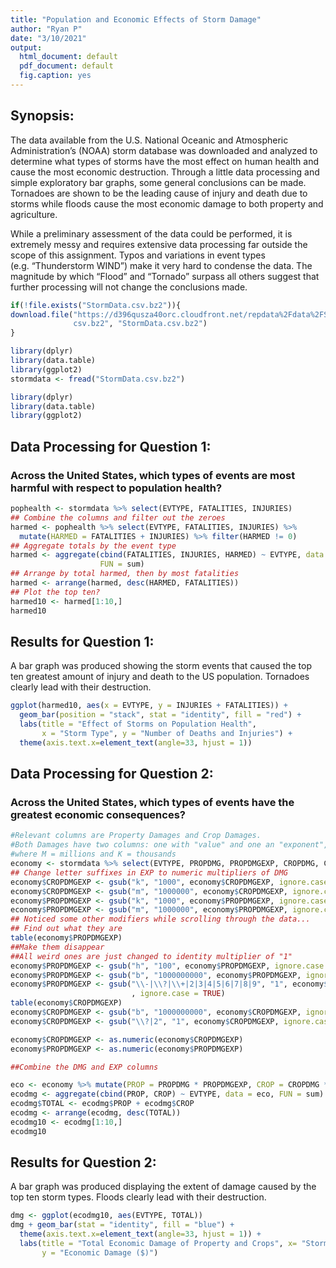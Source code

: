 ```yaml
---
title: "Population and Economic Effects of Storm Damage"
author: "Ryan P"
date: "3/10/2021"
output:
  html_document: default
  pdf_document: default
  fig.caption: yes
---
```

## Synopsis:

  The data available from the U.S. National Oceanic and Atmospheric 
Administration's (NOAA) storm database was downloaded and analyzed to determine
what types of storms have the most effect on human health and cause the most
economic destruction. Through a little data processing and simple exploratory
bar graphs, some general conclusions can be made. Tornadoes are shown to be the 
leading cause of injury and death due to storms while floods cause the most 
economic damage to both property and agriculture.

  While a preliminary assessment of the data could be performed, it is extremely 
messy and requires extensive data processing far outside the scope of this 
assignment. Typos and variations in event types (e.g. "Thunderstorm WIND") make
it very hard to condense the data. The magnitude by which "Flood" and "Tornado"
surpass all others suggest that further processing will not change the 
conclusions made.

``` r
if(!file.exists("StormData.csv.bz2")){
download.file("https://d396qusza40orc.cloudfront.net/repdata%2Fdata%2FStormData.
              csv.bz2", "StormData.csv.bz2")
}

library(dplyr)
library(data.table)
library(ggplot2)
stormdata <- fread("StormData.csv.bz2")
```
```r
library(dplyr)
library(data.table)
library(ggplot2)
```
## Data Processing for Question 1:

### Across the United States, which types of events  are most harmful with respect to population health?

```r
pophealth <- stormdata %>% select(EVTYPE, FATALITIES, INJURIES)
## Combine the columns and filter out the zeroes
harmed <- pophealth %>% select(EVTYPE, FATALITIES, INJURIES) %>% 
  mutate(HARMED = FATALITIES + INJURIES) %>% filter(HARMED != 0)
## Aggregate totals by the event type
harmed <- aggregate(cbind(FATALITIES, INJURIES, HARMED) ~ EVTYPE, data = harmed,
                    FUN = sum)
## Arrange by total harmed, then by most fatalities
harmed <- arrange(harmed, desc(HARMED, FATALITIES))
## Plot the top ten?
harmed10 <- harmed[1:10,]
harmed10

```

## Results for Question 1:

  A bar graph was produced showing the storm events that caused the top ten greatest amount of
injury and death to the US population. Tornadoes clearly lead with their destruction.
```r
ggplot(harmed10, aes(x = EVTYPE, y = INJURIES + FATALITIES)) + 
  geom_bar(position = "stack", stat = "identity", fill = "red") + 
  labs(title = "Effect of Storms on Population Health", 
       x = "Storm Type", y = "Number of Deaths and Injuries") +
  theme(axis.text.x=element_text(angle=33, hjust = 1))
```

## Data Processing for Question 2:

### Across the United States, which types of events have the greatest economic consequences?

```r
#Relevant columns are Property Damages and Crop Damages. 
#Both Damages have two columns: one with "value" and one an "exponent", 
#where M = millions and K = thousands
economy <- stormdata %>% select(EVTYPE, PROPDMG, PROPDMGEXP, CROPDMG, CROPDMGEXP)
## Change letter suffixes in EXP to numeric multipliers of DMG
economy$CROPDMGEXP <- gsub("k", "1000", economy$CROPDMGEXP, ignore.case = TRUE)
economy$CROPDMGEXP <- gsub("m", "1000000", economy$CROPDMGEXP, ignore.case = TRUE)
economy$PROPDMGEXP <- gsub("k", "1000", economy$PROPDMGEXP, ignore.case = TRUE)
economy$PROPDMGEXP <- gsub("m", "1000000", economy$PROPDMGEXP, ignore.case = TRUE)
## Noticed some other modifiers while scrolling through the data...
## Find out what they are
table(economy$PROPDMGEXP)
##Make them disappear
##All weird ones are just changed to identity multiplier of "1"
economy$PROPDMGEXP <- gsub("h", "100", economy$PROPDMGEXP, ignore.case = TRUE)
economy$PROPDMGEXP <- gsub("b", "1000000000", economy$PROPDMGEXP, ignore.case = TRUE)
economy$PROPDMGEXP <- gsub("\\-|\\?|\\+|2|3|4|5|6|7|8|9", "1", economy$PROPDMGEXP
                           , ignore.case = TRUE)
table(economy$CROPDMGEXP)
economy$CROPDMGEXP <- gsub("b", "1000000000", economy$CROPDMGEXP, ignore.case = TRUE)
economy$CROPDMGEXP <- gsub("\\?|2", "1", economy$CROPDMGEXP, ignore.case = TRUE)

economy$CROPDMGEXP <- as.numeric(economy$CROPDMGEXP)
economy$PROPDMGEXP <- as.numeric(economy$PROPDMGEXP)
```
``` r
##Combine the DMG and EXP columns

eco <- economy %>% mutate(PROP = PROPDMG * PROPDMGEXP, CROP = CROPDMG * CROPDMGEXP)
ecodmg <- aggregate(cbind(PROP, CROP) ~ EVTYPE, data = eco, FUN = sum)
ecodmg$TOTAL <- ecodmg$PROP + ecodmg$CROP
ecodmg <- arrange(ecodmg, desc(TOTAL))
ecodmg10 <- ecodmg[1:10,]
ecodmg10
```

## Results for Question 2:

  A  bar graph was produced displaying the extent of damage caused by the top ten storm types. Floods clearly lead with their destruction.
```r
dmg <- ggplot(ecodmg10, aes(EVTYPE, TOTAL))
dmg + geom_bar(stat = "identity", fill = "blue") + 
  theme(axis.text.x=element_text(angle=33, hjust = 1)) + 
  labs(title = "Total Economic Damage of Property and Crops", x= "Storm Type", 
       y = "Economic Damage ($)")
```







